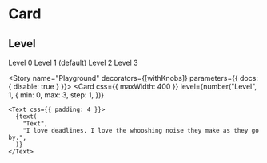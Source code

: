 
<Meta title="MDX|Card" component={Card} />

# Card

<Props of={Card} exclude="theme" />

## Level

<Preview>
  <Story name="Level">
    <Stack gap={3}>
      <Card level={0}>
        <Text css={{ padding: 4 }}>Level 0</Text>
      </Card>
      <Card>
        <Text css={{ padding: 4 }}>Level 1 (default)</Text>
      </Card>
      <Card level={2}>
        <Text css={{ padding: 4 }}>Level 2</Text>
      </Card>
      <Card level={3}>
        <Text css={{ padding: 4 }}>Level 3</Text>
      </Card>
    </Stack>
  </Story>
</Preview>

<Story name="Playground" decorators={[withKnobs]} parameters={{ docs: { disable: true } }}>
  <Card
    css={{ maxWidth: 400 }}
    level={number("Level", 1, {
      min: 0,
      max: 3,
      step: 1,
    })}
  >
    <Text css={{ padding: 4 }}>
      {text(
        "Text",
        "I love deadlines. I love the whooshing noise they make as they go by.",
      )}
    </Text>
  </Card>
</Story>
